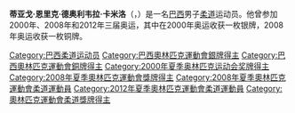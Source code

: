 {{blpunsourced}}
{{MedalTableTop}}
{{MedalSport | 男子[[柔道|柔道]]}}
{{MedalCountry | {{BRA}} }}
{{MedalCompetition|[[奧林匹克運動會|奧林匹克運動會]]}}
{{MedalSilver| [[2000年夏季奧林匹克運動會|2000年悉尼]] | [[2000年夏季奧林匹克運動會柔道比賽|73公斤級]] }}
{{MedalBronze| [[2008年夏季奧林匹克運動會|2008年北京]] | [[2008年夏季奧林匹克運動會柔道比賽|81公斤級]] }}
{{MedalCompetition|[[世界柔道錦標賽|世界錦標賽]]}}
{{MedalGold|[[2007年世界柔道錦標賽|2007年里約熱內盧]] | 81公斤級 }}
{{MedalBottom}}
'''蒂亚戈·恩里克·德奥利韦拉·卡米洛'''（{{lang-pt|Tiago Henrique de Oliveira Camilo}}，{{bd|1982年|5月24日}}）是一名[[巴西|巴西]]男子[[柔道|柔道]]运动员。他曾参加2000年、2008年和2012年三届奥运，其中在2000年奥运收获一枚银牌，2008年奥运收获一枚铜牌。

{{Brazil-bio-stub}}
{{DEFAULTSORT:Camilo, Tiago}}

[[Category:巴西柔道运动员|Category:巴西柔道运动员]]
[[Category:巴西奧林匹克運動會銀牌得主|Category:巴西奧林匹克運動會銀牌得主]]
[[Category:巴西奧林匹克運動會銅牌得主|Category:巴西奧林匹克運動會銅牌得主]]
[[Category:2000年夏季奥林匹克运动会奖牌得主|Category:2000年夏季奥林匹克运动会奖牌得主]]
[[Category:2008年夏季奧林匹克運動會獎牌得主|Category:2008年夏季奧林匹克運動會獎牌得主]]
[[Category:2008年夏季奧林匹克運動會柔道運動員|Category:2008年夏季奧林匹克運動會柔道運動員]]
[[Category:2012年夏季奧林匹克運動會柔道運動員|Category:2012年夏季奧林匹克運動會柔道運動員]]
[[Category:奧林匹克運動會柔道獎牌得主|Category:奧林匹克運動會柔道獎牌得主]]